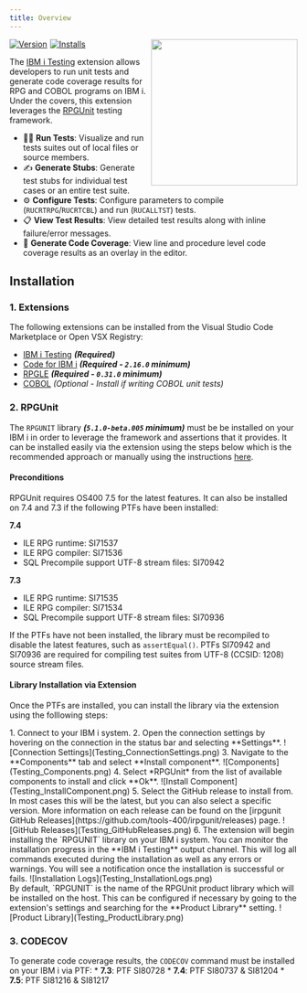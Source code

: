 ---
title: Overview
---


<img src="https://github.com/IBM/vscode-ibmi-testing/blob/main/icon.png?raw=true" align="right" width="256" height="256" />

<div style="display: flex; gap: 5px; align-items: center;">
  <a href="https://marketplace.visualstudio.com/items?itemName=IBM.vscode-ibmi-testing">
    <img src="https://img.shields.io/visual-studio-marketplace/v/IBM.vscode-ibmi-testing" alt="Version"/>
  </a>
  <a href="https://marketplace.visualstudio.com/items?itemName=IBM.vscode-ibmi-testing">
    <img src="https://img.shields.io/visual-studio-marketplace/i/IBM.vscode-ibmi-testing" alt="Installs"/>
  </a>
</div>

The [IBM i Testing](https://marketplace.visualstudio.com/items?itemName=IBM.vscode-ibmi-testing) extension allows developers to run unit tests and generate code coverage results for RPG and COBOL programs on IBM i. Under the covers, this extension leverages the [RPGUnit](https://irpgunit.sourceforge.io/help) testing framework.

* 👨‍💻 **Run Tests**: Visualize and run tests suites out of local files or source members.
* ✍️ **Generate Stubs**: Generate test stubs for individual test cases or an entire test suite.
* ⚙️ **Configure Tests**: Configure parameters to compile (`RUCRTRPG`/`RUCRTCBL`) and run (`RUCALLTST`) tests.
* 📋 **View Test Results**: View detailed test results along with inline failure/error messages.
* 🎯 **Generate Code Coverage**: View line and procedure level code coverage results as an overlay in the editor.

## Installation

### 1. Extensions

The following extensions can be installed from the Visual Studio Code Marketplace or Open VSX Registry:
  * [IBM i Testing](https://marketplace.visualstudio.com/items?itemName=IBM.vscode-ibmi-testing) ***(Required)***
  * [Code for IBM i](https://marketplace.visualstudio.com/items?itemName=HalcyonTechLtd.code-for-ibmi) ***(Required - `2.16.0` minimum)***
  * [RPGLE](https://marketplace.visualstudio.com/items?itemName=HalcyonTechLtd.vscode-rpgle) ***(Required - `0.31.0` minimum)***
  * [COBOL](https://marketplace.visualstudio.com/items?itemName=bitlang.cobol) *(Optional - Install if writing COBOL unit tests)*

### 2. RPGUnit

The `RPGUNIT` library ***(`5.1.0-beta.005` minimum)*** must be be installed on your IBM i in order to leverage the framework and assertions that it provides. It can be installed easily via the extension using the steps below which is the recommended approach or manually using the instructions [here](https://irpgunit.sourceforge.io/help/).

#### Preconditions
RPGUnit requires OS400 7.5 for the latest features. It can also be installed on 7.4 and 7.3 if the following PTFs have been installed:

**7.4**
* ILE RPG runtime: SI71537
* ILE RPG compiler: SI71536
* SQL Precompile support UTF-8 stream files: SI70942

**7.3**
* ILE RPG runtime: SI71535
* ILE RPG compiler: SI71534
* SQL Precompile support UTF-8 stream files: SI70936

If the PTFs have not been installed, the library must be recompiled to disable the latest features, such as `assertEqual()`. PTFs SI70942 and SI70936 are required for compiling test suites from UTF-8 (CCSID: 1208) source stream files.

#### Library Installation via Extension

Once the PTFs are installed, you can install the library via the extension using the folllowing steps:

<Steps>
  1. Connect to your IBM i system.
  2. Open the connection settings by hovering on the connection in the status bar and selecting **Settings**.
    ![Connection Settings](Testing_ConnectionSettings.png)
  3. Navigate to the **Components** tab and select **Install component**.
    ![Components](Testing_Components.png)
  4. Select *RPGUnit* from the list of available components to install and click **Ok**.
    ![Install Component](Testing_InstallComponent.png)
  5. Select the GitHub release to install from. In most cases this will be the latest, but you can also select a specific version. More information on each release can be found on the [irpgunit GitHub Releases](https://github.com/tools-400/irpgunit/releases) page.
    ![GitHub Releases](Testing_GitHubReleases.png)
  6. The extension will begin installing the `RPGUNIT` library on your IBM i system. You can monitor the installation progress in the **IBM i Testing** output channel. This will log all commands executed during the installation as well as any errors or warnings. You will see a notification once the installation is successful or fails.
    ![Installation Logs](Testing_InstallationLogs.png)
</Steps>

<Aside type="note">
  By default, `RPGUNIT` is the name of the RPGUnit product library which will be installed on the host. This can be configured if necessary by going to the extension's settings and searching for the **Product Library** setting.
  ![Product Library](Testing_ProductLibrary.png)
</Aside>

### 3. CODECOV

To generate code coverage results, the `CODECOV` command must be installed on your IBM i via PTF:
    * **7.3**: PTF SI80728
    * **7.4**: PTF SI80737 & SI81204
    * **7.5**: PTF SI81216 & SI81217